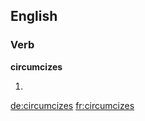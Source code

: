 
==English==

===Verb===
'''circumcizes'''

# {{third-person singular of|[[circumcize]]}}

[[de:circumcizes]]
[[fr:circumcizes]]